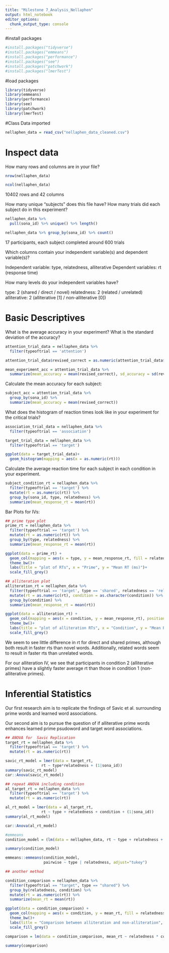 ```yaml
---
title: "Milestone 7_Analysis_Nellaphen"
output: html_notebook
editor_options: 
  chunk_output_type: console
---
```


#install packages
```r
#install.packages("tidyverse")
#install.packages("emmeans")
#install.packages("performance")
#install.packages("see")
#install.packages("patchwork")
#install.packages("lmerTest")
```

#load packages
```r
library(tidyverse)
library(emmeans)
library(performance)
library(see)
library(patchwork)
library(lmerTest)
```

#Class Data imported

```r
nellaphen_data = read_csv("nellaphen_data_cleaned.csv")
```

# Inspect data

How many rows and columns are in your file?
```r

nrow(nellaphen_data)

ncol(nellaphen_data)

```
10402 rows and 42 columns

How many unique “subjects” does this file have? How many trials did each subject do in this experiment?

```r
nellaphen_data %>%
  pull(sona_id) %>% unique() %>% length()

nellaphen_data %>% group_by(sona_id) %>% count()
```
17 participants, each subject completed around 600 trials

Which columns contain your independent variable(s) and dependent variable(s)?

Independent variable: type, relatedness, alliterative 
Dependent variables: rt (response time)

How many levels do your independent variables have?

type: 2 (shared / direct / novel)
relatedness: 2 (related / unrelated) 
alliterative: 2 (alliterative [1] / non-alliterative [0])


# Basic Descriptives

What is the average accuracy in your experiment? What is the standard deviation of the accuracy?
```r

attention_trial_data = nellaphen_data %>%
  filter(typeoftrial == 'attention')

attention_trial_data$revised_correct = as.numeric(attention_trial_data$revised_correct)

mean_experiment_acc = attention_trial_data %>%
  summarize(mean_accuracy = mean(revised_correct), sd_accuracy = sd(revised_correct))

```

Calculate the mean accuracy for each subject:

```r
subject_acc = attention_trial_data %>%
  group_by(sona_id) %>%
  summarize(mean_accuracy = mean(revised_correct))
```


What does the histogram of reaction times look like in your experiment for the critical trials?
```r

association_trial_data = nellaphen_data %>%
  filter(typeoftrial == 'association')

target_trial_data = nellaphen_data %>%
  filter(typeoftrial == 'target')

ggplot(data = target_trial_data)+
  geom_histogram(mapping = aes(x = as.numeric(rt)))

```

Calculate the average reaction time for each subject in each condition in your experiment.
```r

subject_condition_rt = nellaphen_data %>%
  filter(typeoftrial == 'target') %>%
  mutate(rt = as.numeric(rt)) %>%
  group_by(sona_id, type, relatedness) %>%
  summarize(mean_response_rt = mean(rt))

```

Bar Plots for IVs:

```r
## prime type plot
prime_rt = nellaphen_data %>%
  filter(typeoftrial == 'target') %>%
  mutate(rt = as.numeric(rt)) %>%
  group_by(type, relatedness) %>%
  summarize(mean_response_rt = mean(rt))

ggplot(data = prime_rt) +
  geom_col(mapping = aes(x = type, y = mean_response_rt, fill = relatedness), position = "dodge") +
  theme_bw()+
  labs(title = "plot of RTs", x = "Prime", y = "Mean RT (ms)")+
  scale_fill_grey()

## alliteration plot
alliteration_rt = nellaphen_data %>%
  filter(typeoftrial == 'target', type == 'shared', relatedness == 'related') %>%
  mutate(rt = as.numeric(rt), condition = as.character(condition)) %>%
  group_by(condition) %>%
  summarize(mean_response_rt = mean(rt))

ggplot(data = alliteration_rt) +
  geom_col(mapping = aes(x = condition, y = mean_response_rt), position = "dodge") +
  theme_bw()+
  labs(title = "plot of alliteration RTs", x = "Condition", y = "Mean RT (ms)")+
  scale_fill_grey()
```

We seem to see little difference in rt for direct and shared primes, although both result in faster rts than novel words. Additionally, related words seem to result in faster rts than unrelated words.

For our alliteration IV, we see that participants in condition 2 (alliterative primes) have a slightly faster average rt than those in condition 1 (non-alliterative primes).

# Inferential Statistics

Our first research aim is to replicate the findings of Savic et al. surrounding prime words and learned word associations.

Our second aim is to pursue the question of if alliterative prime words enhances learned prime psudoword and target word associations.

```r
## ANOVA for  Savic Replication
target_rt = nellaphen_data %>%
  filter(typeoftrial == 'target') %>%
  mutate(rt = as.numeric(rt))

savic_rt_model = lmer(data = target_rt,
                rt ~ type*relatedness + (1|sona_id))
summary(savic_rt_model)
car::Anova(savic_rt_model)

## repeat ANOVA including condition
al_target_rt = nellaphen_data %>%
  filter(typeoftrial == 'target') %>%
  mutate(rt = as.numeric(rt))

al_rt_model = lmer(data = al_target_rt,
                rt ~ type + relatedness + condition + (1|sona_id))
summary(al_rt_model)

car::Anova(al_rt_model)

#emmeans
condition_model = (lm(data = nellaphen_data, rt ~ type + relatedness + type:relatedness))

summary(condition_model)

emmeans::emmeans(condition_model,
                 pairwise ~ type | relatedness, adjust="tukey")

## another method

condition_comparison = nellaphen_data %>%
  filter(typeoftrial == "target", type == "shared") %>%
  group_by(relatedness, condition) %>%
  mutate(rt = as.numeric(rt)) %>%
  summarize(mean_rt = mean(rt))

ggplot(data = condition_comparison) +
  geom_col(mapping = aes(x = condition, y = mean_rt, fill = relatedness), position = "dodge") +
  theme_bw()+
  labs(title = "Comparison between alliteration and non-alliteration", x = "Condition", y = "Mean RT (ms)")+
  scale_fill_grey()
```

```r
comparison = lm(data = condition_comparison, mean_rt ~ relatedness * condition)

summary(comparison)
```



